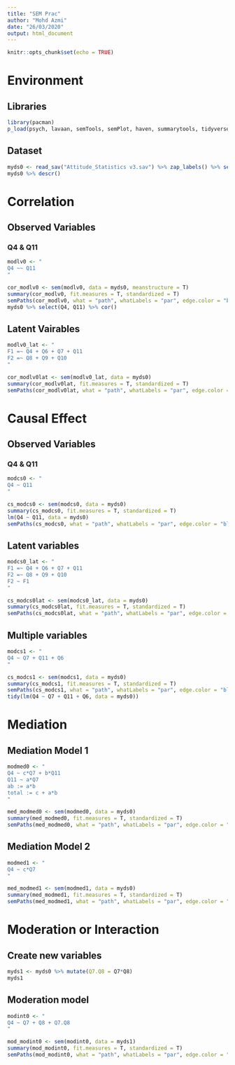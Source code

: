 ```yaml
---
title: "SEM Prac"
author: "Mohd Azmi"
date: "26/03/2020"
output: html_document
---
```


```r
knitr::opts_chunk$set(echo = TRUE)
```

# Environment

## Libraries

```r
library(pacman)
p_load(psych, lavaan, semTools, semPlot, haven, summarytools, tidyverse, broom)
```

## Dataset

```r
myds0 <- read_sav("Attitude_Statistics v3.sav") %>% zap_labels() %>% select(-ID)
myds0 %>% descr()
```

# Correlation

## Observed Variables

### Q4 & Q11


```r
modlv0 <- "
Q4 ~~ Q11
"
```

```r
cor_modlv0 <- sem(modlv0, data = myds0, meanstructure = T)
summary(cor_modlv0, fit.measures = T, standardized = T)
semPaths(cor_modlv0, what = "path", whatLabels = "par", edge.color = "black")
myds0 %>% select(Q4, Q11) %>% cor()
```

## Latent Vairables

```r
modlv0_lat <- "
F1 =~ Q4 + Q6 + Q7 + Q11
F2 =~ Q8 + Q9 + Q10
"
```

```r
cor_modlv0lat <- sem(modlv0_lat, data = myds0)
summary(cor_modlv0lat, fit.measures = T, standardized = T)
semPaths(cor_modlv0lat, what = "path", whatLabels = "par", edge.color = "black", layout = "tree2")
```

# Causal Effect

## Observed Variables

### Q4 & Q11

```r
modcs0 <- "
Q4 ~ Q11
"
```

```r
cs_modcs0 <- sem(modcs0, data = myds0)
summary(cs_modcs0, fit.measures = T, standardized = T)
lm(Q4 ~ Q11, data = myds0)
semPaths(cs_modcs0, what = "path", whatLabels = "par", edge.color = "black", rotation = 2)
```

## Latent variables

```r
modcs0_lat <- "
F1 =~ Q4 + Q6 + Q7 + Q11
F2 =~ Q8 + Q9 + Q10
F2 ~ F1
"
```


```r
cs_modcs0lat <- sem(modcs0_lat, data = myds0)
summary(cs_modcs0lat, fit.measures = T, standardized = T)
semPaths(cs_modcs0lat, what = "path", whatLabels = "par", edge.color = "blue", rotation = 2)
```


## Multiple variables

```r
modcs1 <- "
Q4 ~ Q7 + Q11 + Q6
"
```

```r
cs_modcs1 <- sem(modcs1, data = myds0)
summary(cs_modcs1, fit.measures = T, standardized = T)
semPaths(cs_modcs1, what = "path", whatLabels = "par", edge.color = "black", rotation = 2)
tidy(lm(Q4 ~ Q7 + Q11 + Q6, data = myds0))
```



# Mediation

## Mediation Model 1

```r
modmed0 <- "
Q4 ~ c*Q7 + b*Q11
Q11 ~ a*Q7
ab := a*b
total := c + a*b
"
```

```r
med_modmed0 <- sem(modmed0, data = myds0)
summary(med_modmed0, fit.measures = T, standardized = T)
semPaths(med_modmed0, what = "path", whatLabels = "par", edge.color = "black", layout = "spring")
```

## Mediation Model 2

```r
modmed1 <- "
Q4 ~ c*Q7
"
```

```r
med_modmed1 <- sem(modmed1, data = myds0)
summary(med_modmed1, fit.measures = T, standardized = T)
semPaths(med_modmed1, what = "path", whatLabels = "par", edge.color = "black", layout = "spring")
```

# Moderation or Interaction

## Create new variables

```r
myds1 <- myds0 %>% mutate(Q7.Q8 = Q7*Q8)
myds1
```

## Moderation model

```r
modint0 <- "
Q4 ~ Q7 + Q8 + Q7.Q8
"
```

```r
mod_modint0 <- sem(modint0, data = myds1)
summary(mod_modint0, fit.measures = T, standardized = T)
semPaths(mod_modint0, what = "path", whatLabels = "par", edge.color = "black", residuals = F)
```


